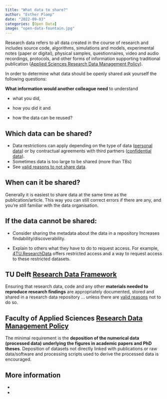 ```yaml
---
title: "What data to share?"
author: "Esther Plomp"
date: "2022-09-03"
categories: [Open Data]
image: "open-data-fountain.jpg"
---
```


Research data refers to all data created in the course of research and includes source code, algorithms, simulations and models, experimental notes (paper or digital), physical samples, questionnaires, video and audio recordings, protocols, and other forms of information supporting traditional publication ([Applied Sciences Research Data Management Policy](https://d2k0ddhflgrk1i.cloudfront.net/Library/Themaportalen/RDM/Beleid/2020_AS_Research_Data_Management_Policy.pdf)).

In order to determine what data should be openly shared ask yourself the following questions:

**What information would another colleague need** to understand

-   what you did,

-   how you did it and

-   how the data can be reused?

## **Which data can be shared?**

-   Data restrictions can apply depending on the type of data ([personal data](https://estherplomp.github.io/TNW-RDM-101/05-Essentials-for-Research-Data.html#personal-data)) or by contractual agreements with third partners ([confidential data](https://estherplomp.github.io/TNW-RDM-101/05-Essentials-for-Research-Data.html#confidential-data)).
-   Sometimes data is too large to be shared (more than TBs)
-   See [valid reasons to not share data](https://www.tudelft.nl/en/library/research-data-management/r/buttons/faqs#c547667).

## **When can it be shared?**

Generally it is easiest to share data at the same time as the publication/article. This way you can still correct errors if there are any, and you're still familiar with the data organisation.

## If the data cannot be shared:

-   Consider sharing the metadata about the data in a repository Increases findability/discoverability.

-   Explain to others what they have to do to request access. For example, [4TU.ResearchData](https://data.4tu.nl/info//en/) offers restricted access and a way to request access to these restricted datasets.

## TU Delft [Research Data Framework](https://doi.org/10.5281/zenodo.2573159)

Ensuring that research data, code and any other **materials needed to reproduce research findings** are appropriately documented, stored and shared in a research data repository ... unless there are [valid reasons](https://www.tudelft.nl/library/research-data-management/r/buttons/faqs#c547667) not to do so.

## Faculty of Applied Sciences [Research Data Management Policy](https://d2k0ddhflgrk1i.cloudfront.net/Library/Themaportalen/RDM/Beleid/2020_AS_Research_Data_Management_Policy.pdf)

The minimal requirement is the **deposition of the numerical data (processed data) underlying the figures in academic papers and PhD theses**. Deposition of datasets not directly linked with publications or raw data/software and processing scripts used to derive the processed data is encouraged.

## More information

-   

-   
